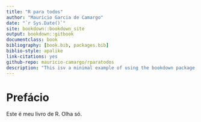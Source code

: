 ```yaml
--- 
title: "R para todos"
author: "Maurício Garcia de Camargo"
date: "`r Sys.Date()`"
site: bookdown::bookdown_site
output: bookdown::gitbook
documentclass: book
bibliography: [book.bib, packages.bib]
biblio-style: apalike
link-citations: yes
github-repo: mauricio-camargo/rparatodos
description: "This isv a minimal example of using the bookdown package to write a book. The output format for this example is bookdown::gitbook."
---
```


# Prefácio

Este é meu livro de R.
Olha só.